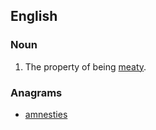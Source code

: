 ==English==

===Noun===
{{en-noun|-}}

# The property of being [[meaty]].

===Anagrams===
* [[amnesties#English|amnesties]]